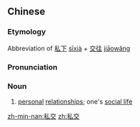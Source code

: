 ==Chinese==
{{zh-forms}}

===Etymology===
Abbreviation of [[私下]] [[sīxià]] + [[交往]] [[jiāowǎng]]

===Pronunciation===
{{zh-pron
|m=sījiāo
|mn=su-kau
|cat=n
}}

===Noun===
{{zh-noun}}

# [[personal]] [[relationship]]s; one's [[social life]]

[[zh-min-nan:私交]]
[[zh:私交]]